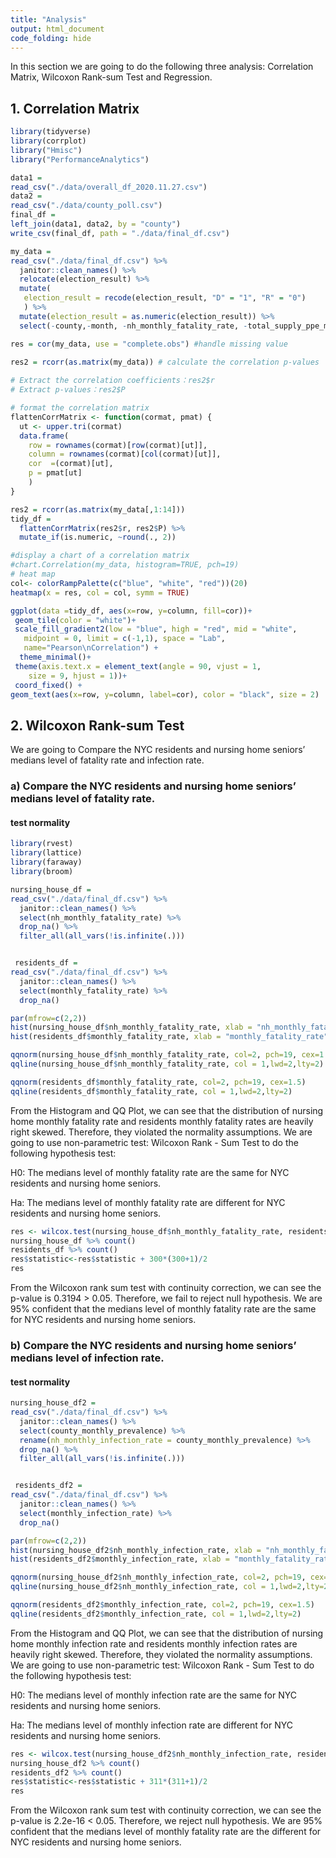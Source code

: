 ```yaml
---
title: "Analysis"
output: html_document
code_folding: hide
---
```

In this section we are going to do the following three analysis: Correlation Matrix, Wilcoxon Rank-sum Test and Regression.

## 1. Correlation Matrix

```r
library(tidyverse)
library(corrplot)
library("Hmisc")
library("PerformanceAnalytics")
```

```r
data1 =
read_csv("./data/overall_df_2020.11.27.csv")
data2 =
read_csv("./data/county_poll.csv")
final_df =
left_join(data1, data2, by = "county")
write_csv(final_df, path = "./data/final_df.csv")
```

```r
my_data =
read_csv("./data/final_df.csv") %>%
  janitor::clean_names() %>% 
  relocate(election_result) %>% 
  mutate(
   election_result = recode(election_result, "D" = "1", "R" = "0")
   ) %>% 
  mutate(election_result = as.numeric(election_result)) %>% 
  select(-county,-month, -nh_monthly_fatality_rate, -total_supply_ppe_monthly) # reasons to delete last two variables is corr coef are NA.

res = cor(my_data, use = "complete.obs") #handle missing value

res2 = rcorr(as.matrix(my_data)) # calculate the correlation p-values
  
# Extract the correlation coefficients：res2$r
# Extract p-values：res2$P

# format the correlation matrix
flattenCorrMatrix <- function(cormat, pmat) {
  ut <- upper.tri(cormat)
  data.frame(
    row = rownames(cormat)[row(cormat)[ut]],
    column = rownames(cormat)[col(cormat)[ut]],
    cor  =(cormat)[ut],
    p = pmat[ut]
    )
}

res2 = rcorr(as.matrix(my_data[,1:14]))
tidy_df = 
  flattenCorrMatrix(res2$r, res2$P) %>%
  mutate_if(is.numeric, ~round(., 2))

#display a chart of a correlation matrix
#chart.Correlation(my_data, histogram=TRUE, pch=19)
# heat map
col<- colorRampPalette(c("blue", "white", "red"))(20)
heatmap(x = res, col = col, symm = TRUE)

ggplot(data =tidy_df, aes(x=row, y=column, fill=cor))+
 geom_tile(color = "white")+
 scale_fill_gradient2(low = "blue", high = "red", mid = "white", 
   midpoint = 0, limit = c(-1,1), space = "Lab", 
   name="Pearson\nCorrelation") +
  theme_minimal()+ 
 theme(axis.text.x = element_text(angle = 90, vjust = 1, 
    size = 9, hjust = 1))+
 coord_fixed() + 
geom_text(aes(x=row, y=column, label=cor), color = "black", size = 2)
```

## 2. Wilcoxon Rank-sum Test 

We are going to Compare the NYC residents and nursing home seniors’ medians level of fatality rate and infection rate.

### a) Compare the NYC residents and nursing home seniors’ medians level of fatality rate.

#### test normality

```r
library(rvest)
library(lattice)
library(faraway)
library(broom)
```

```r
nursing_house_df =
read_csv("./data/final_df.csv") %>%
  janitor::clean_names() %>% 
  select(nh_monthly_fatality_rate) %>% 
  drop_na() %>% 
  filter_all(all_vars(!is.infinite(.)))


 residents_df =
read_csv("./data/final_df.csv") %>%
  janitor::clean_names() %>% 
  select(monthly_fatality_rate) %>% 
  drop_na()
```

```r
par(mfrow=c(2,2))
hist(nursing_house_df$nh_monthly_fatality_rate, xlab = "nh_monthly_fatality_rate", freq=T, main="nursing home monthly fatality rate")
hist(residents_df$monthly_fatality_rate, xlab = "monthly_fatality_rate", freq=T, main="residents monthly fatality rate")

qqnorm(nursing_house_df$nh_monthly_fatality_rate, col=2, pch=19, cex=1.5)
qqline(nursing_house_df$nh_monthly_fatality_rate, col = 1,lwd=2,lty=2)

qqnorm(residents_df$monthly_fatality_rate, col=2, pch=19, cex=1.5)
qqline(residents_df$monthly_fatality_rate, col = 1,lwd=2,lty=2)
```

From the Histogram and QQ Plot, we can see that the distribution of nursing home monthly fatality rate and residents monthly fatality rates are heavily right skewed. Therefore, they violated the normality assumptions. We are going to use non-parametric test: Wilcoxon Rank - Sum Test to do the following hypothesis test:

H0: The medians level of monthly fatality rate are the same for NYC residents and nursing home seniors.

Ha:  The medians level of monthly fatality rate are different for NYC residents and nursing home seniors.

```r
res <- wilcox.test(nursing_house_df$nh_monthly_fatality_rate, residents_df$monthly_fatality_rate, mu=0)
nursing_house_df %>% count()
residents_df %>% count()
res$statistic<-res$statistic + 300*(300+1)/2
res
```

From the Wilcoxon rank sum test with continuity correction, we can see the p-value is 0.3194 > 0.05. Therefore, we fail to reject null hypothesis. We are 95% confident that the medians level of monthly fatality rate are the same for NYC residents and nursing home seniors.


### b) Compare the NYC residents and nursing home seniors’ medians level of infection rate.

#### test normality
```r
nursing_house_df2 =
read_csv("./data/final_df.csv") %>%
  janitor::clean_names() %>% 
  select(county_monthly_prevalence) %>% 
  rename(nh_monthly_infection_rate = county_monthly_prevalence) %>% 
  drop_na() %>% 
  filter_all(all_vars(!is.infinite(.)))


 residents_df2 =
read_csv("./data/final_df.csv") %>%
  janitor::clean_names() %>% 
  select(monthly_infection_rate) %>% 
  drop_na()
```

```r
par(mfrow=c(2,2))
hist(nursing_house_df2$nh_monthly_infection_rate, xlab = "nh_monthly_fatality_rate", freq=T, main="nursing home monthly fatality rate")
hist(residents_df2$monthly_infection_rate, xlab = "monthly_fatality_rate", freq=T, main="residents monthly fatality rate")

qqnorm(nursing_house_df2$nh_monthly_infection_rate, col=2, pch=19, cex=1.5)
qqline(nursing_house_df2$nh_monthly_infection_rate, col = 1,lwd=2,lty=2)

qqnorm(residents_df2$monthly_infection_rate, col=2, pch=19, cex=1.5)
qqline(residents_df2$monthly_infection_rate, col = 1,lwd=2,lty=2)
```

From the Histogram and QQ Plot, we can see that the distribution of nursing home monthly infection rate and residents monthly infection rates are heavily right skewed. Therefore, they violated the normality assumptions. We are going to use non-parametric test: Wilcoxon Rank - Sum Test to do the following hypothesis test:

H0: The medians level of monthly infection rate are the same for NYC residents and nursing home seniors.

Ha:  The medians level of monthly infection rate are different for NYC residents and nursing home seniors.

```r
res <- wilcox.test(nursing_house_df2$nh_monthly_infection_rate, residents_df2$monthly_infection_rate, mu=0)
nursing_house_df2 %>% count()
residents_df2 %>% count()
res$statistic<-res$statistic + 311*(311+1)/2
res
```

From the Wilcoxon rank sum test with continuity correction, we can see the p-value is 2.2e-16 < 0.05. Therefore, we reject null hypothesis. We are 95% confident that the medians level of monthly fatality rate are the different for NYC residents and nursing home seniors.
